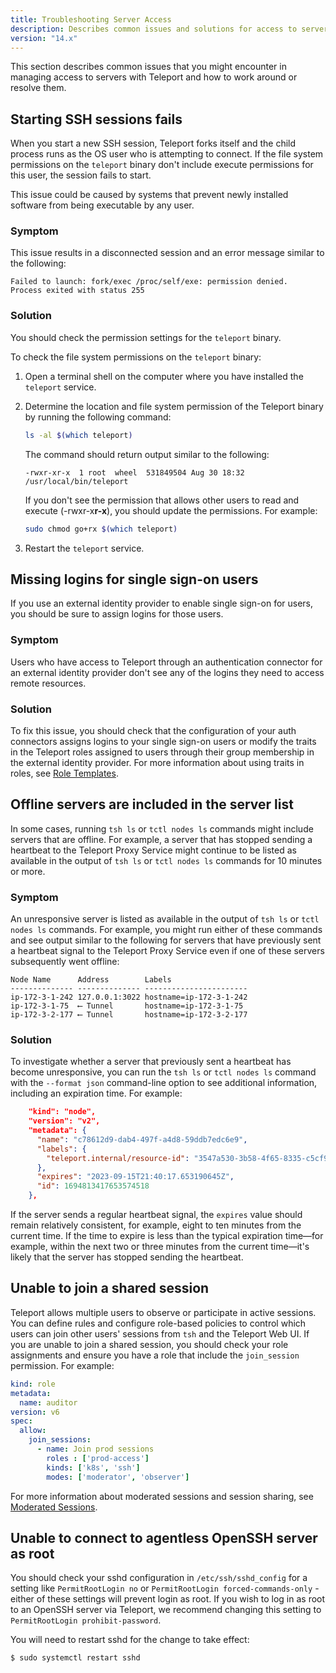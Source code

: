 ```yaml
---
title: Troubleshooting Server Access
description: Describes common issues and solutions for access to servers.
version: "14.x"
---
```


This section describes common issues that you might encounter in managing access to servers
with Teleport and how to work around or resolve them.

## Starting SSH sessions fails

When you start a new SSH session, Teleport forks itself and the child process
runs as the OS user who is attempting to connect. If the file system permissions
on the `teleport` binary don't include execute permissions for this user, the
session fails to start.

This issue could be caused by systems that prevent newly installed software from
being executable by any user.

### Symptom

This issue results in a disconnected session and an error message similar to the following:

```text
Failed to launch: fork/exec /proc/self/exe: permission denied.
Process exited with status 255
```

### Solution

You should check the permission settings for the `teleport` binary.

To check the file system permissions on the `teleport` binary:

1. Open a terminal shell on the computer where you have installed the `teleport` service.

2. Determine the location and file system permission of the Teleport binary by running the following command:

   ```bash
   ls -al $(which teleport)
   ```

   The command should return output similar to the following:

   ```text
   -rwxr-xr-x  1 root  wheel  531849504 Aug 30 18:32 /usr/local/bin/teleport
   ```

   If you don't see the permission that allows other users to read and execute (-rwxr-x**r-x**),
   you should update the permissions. For example:

   ```bash
   sudo chmod go+rx $(which teleport)
   ```

3. Restart the `teleport` service.

## Missing logins for single sign-on users

If you use an external identity provider to enable single sign-on for users, you should be sure
to assign logins for those users.

### Symptom

Users who have access to Teleport through an authentication connector for an external identity
provider don't see any of the logins they need to access remote resources.

### Solution

To fix this issue, you should check that the configuration of your auth connectors assigns logins to
your single sign-on users or modify the traits in the Teleport roles assigned to users through their
group membership in the external identity provider.
For more information about using traits in roles, see [Role Templates](/docs/ver/14.x/access-controls/guides/role-templates).

## Offline servers are included in the server list

In some cases,  running `tsh ls` or `tctl nodes ls` commands might include servers that are offline.
For example, a server that has stopped sending a heartbeat to the Teleport Proxy Service
might continue to be listed as available in the output of `tsh ls` or `tctl nodes ls` commands for
10 minutes or more.

### Symptom

An unresponsive server is listed as available in the output of `tsh ls` or `tctl nodes ls` commands.
For example, you might run either of these commands and see output similar to the following for
servers that have previously sent a heartbeat signal to the Teleport Proxy Service even if
one of these servers subsequently went offline:

```
Node Name      Address        Labels                  
-------------- -------------- ----------------------- 
ip-172-3-1-242 127.0.0.1:3022 hostname=ip-172-3-1-242 
ip-172-3-1-75  ⟵ Tunnel       hostname=ip-172-3-1-75  
ip-172-3-2-177 ⟵ Tunnel       hostname=ip-172-3-2-177
```

### Solution

To investigate whether a server that previously sent a heartbeat has become unresponsive, you can run the
`tsh ls` or `tctl nodes ls` command with the `--format json` command-line option to see additional
information, including an expiration time. For example:

```json
    "kind": "node",
    "version": "v2",
    "metadata": {
      "name": "c78612d9-dab4-497f-a4d8-59ddb7edc6e9",
      "labels": {
        "teleport.internal/resource-id": "3547a530-3b58-4f65-8335-c5cf99c7b374"
      },
      "expires": "2023-09-15T21:40:17.653190645Z",
      "id": 1694813417653574518
    },
```

If the server sends a regular heartbeat signal, the `expires` value should remain relatively consistent,
for example, eight to ten minutes from the current time. If the time to expire is less than the typical
expiration time—for example, within the next two or three minutes from the current time—it's likely that
the server has stopped sending the heartbeat.

## Unable to join a shared session

Teleport allows multiple users to observe or participate in active sessions. You can define rules and
configure role-based policies to control which users can join other users' sessions from `tsh` and the
Teleport Web UI. If you are unable to join a shared session, you should check your role assignments
and ensure you have a role that include the `join_session` permission.
For example:

```yaml
kind: role
metadata:
  name: auditor
version: v6
spec:
  allow:
    join_sessions:
      - name: Join prod sessions
        roles : ['prod-access']
        kinds: ['k8s', 'ssh']
        modes: ['moderator', 'observer']
```

For more information about moderated sessions and session sharing, see
[Moderated Sessions](/docs/ver/14.x/access-controls/guides/moderated-sessions).

## Unable to connect to agentless OpenSSH server as root

You should check your sshd configuration in `/etc/ssh/sshd_config` for a setting like
`PermitRootLogin no` or `PermitRootLogin forced-commands-only` - either of these
settings will prevent login as root.
If you wish to log in as root to an OpenSSH server via Teleport, we recommend
changing this setting to `PermitRootLogin prohibit-password`.

You will need to restart sshd for the change to take effect:

```bash
$ sudo systemctl restart sshd
```

